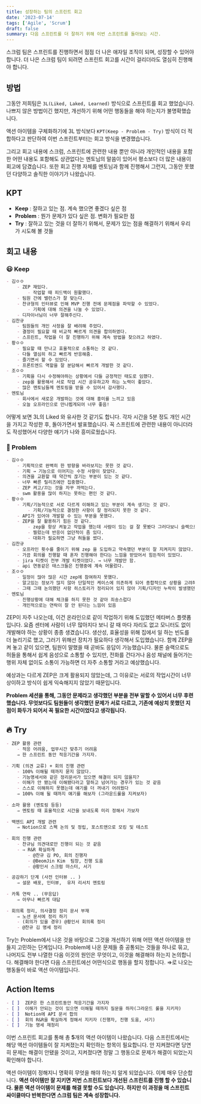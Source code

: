 ```yaml
---
title: 성장하는 팀의 스프린트 회고
date: '2023-07-14'
tags: ['Agile', 'Scrum']
draft: false
summary: 다음 스프린트를 더 잘하기 위해 이번 스프린트를 돌아보는 시간.
---
```


스크럼 팀은 스프린트를 진행하면서 점점 더 나은 애자일 조직이 되며, 성장할 수 있어야 합니다. 더 나은 스크럼 팀이 되려면 스프린트 회고를 시간이 걸리더라도 열심히 진행해야 합니다.

## 방법
그동안 저희팀은 `3L(Liked, Laked, Learned)` 방식으로 스프린트를 회고 했었습니다. 나쁘지 않은 방법이긴 했지만, 개선하기 위해 어떤 행동들을 해야 하는지가 불명확했습니다.

액션 아이템을 구체화하기에 3L 방식보다 `KPT(Keep - Problem - Try)` 방식이 더 적합하다고 판단하여 이번 스프린트부터는 회고 방식을 변경했습니다.

그리고 회고 내용에 스크럼, 스프린트에 관련한 내용 뿐만 아니라 개인적인 내용을 포함한 어떤 내용도 포함해도 상관없다는 멘토님의 말씀이 있어서 평소보다 더 많은 내용이 회고에 담겼습니다. 또한 회고 진행 자체를 멘토님과 함께 진행해서 그런지, 그동안 못했던 다양하고 솔직한 이야기가 나왔습니다.

## KPT

- **Keep** : 잘하고 있는 점. 계속 했으면 좋겠다 싶은 점
- **Problem** : 뭔가 문제가 있다 싶은 점. 변화가 필요한 점
- **Try** : 잘하고 있는 것을 더 잘하기 위해서, 문제가 있는 점을 해결하기 위해서 우리가 시도해 볼 것들

## 회고 내용

### 😃 Keep

```md
- 김ㅇㅇ
    - ZEP 재밌다.
        - 작업할 때 피드백이 원활했다.
    - 팀원 간에 밸런스가 잘 맞는다.
    - 찬규형의 인터뷰로 인해 MVP 진행 전에 문제점을 파악할 수 있었다.
        - 기획에 대해 의견을 나눌 수 있었다.
    - 디자이너님이 너무 잘해주신다.
- 김찬규
    - 팀원들의 개인 사정을 잘 배려해 주었다.
    - 결정이 필요할 때 비교적 빠르게 의견을 합의하였다.
    - 스프린트, 작업을 더 잘 진행하기 위해 계속 방법을 찾으려고 하였다.
- 황ㅇㅇ
    - 필요할 때 만나고 효율적으로 소통하는 것 같다.
    - 다들 열심히 하고 빠르게 반응해줌.
    - 즐기면서 할 수 있었다.
    - 프론트엔드 역할을 잘 분담해서 빠르게 개발한 것 같다.
- 조ㅇㅇ
    - 기획을 다시 수정해야하는 상황에서 다들 긍정적인 태도로 임했다.
    - zep을 활용해서 서로 작업 시간 공유하고자 하는 노력이 좋았다.
    - 많은 멘토님들께 멘토링을 받을 수 있어서 감사했다.
- 멘토님
    - 회사에서 새로운 개발하는 것에 대해 흥미를 느끼고 있음
    - 오늘 오프라인으로 만나뵙게되어 너무 좋음!
```

어떻게 보면 3L의 Liked 와 유사한 것 같기도 합니다. 각자 시간을 5분 정도 개인 시간을 가지고 작성한 후, 돌아가면서 발표했습니다. 
꼭 스프린트에 관련한 내용이 아니더라도 작성했어서 다양한 얘기가 나와 흥미로웠습니다.

### 🤔 Problem

```md
- 김ㅇㅇ
    - 기획적으로 완벽히 한 방향을 바라보지는 못한 것 같다.
    - 기획 → 기능으로 이어지는 수정 사항이 잦았다.
    - 의견을 교환할 때 약간씩 끊기는 부분이 있는 것 같다.
    - 너무 빠른 릴리즈에만 집중했다.
    - ZEP 켜고/끄는 것을 자꾸 까먹는다.
    - swm 활용을 많이 하지는 못하는 편인 것 같다.
- 황ㅇㅇ
    - 기획/기능적으로 서로 다르게 이해하고 있는 부분이 계속 생기는 것 같다.
        - 기획/기능적으로 결정한 사항이 잘 정리되지 못한 것 같다.
    - API가 있어야 개발할 수 있는 부분을 못했다.
    - ZEP을 잘 활용하기 힘든 것 같다.
        - zep을 항상 켜놓고 작업을 했는데 사람이 있는 걸 잘 못봤다 그러다보니 슬랙으로 메세지를 보냈다.
        - 찔렀는데 반응이 없던적이 좀 있다.
        - 대화가 필요하면 그냥 허들을 썼다.
- 김찬규
    - 오프라인 횟수를 줄이기 위해 zep 을 도입하고 약속했던 부분이 잘 지켜지지 않았다.
    - 가끔 회의를 진행할 때 혼자 진행해야 한다는 느낌을 받았어서 힘든적이 있었다.
    - jira 티켓이 전부 개발 티켓이었다. → 너무 개발만 함.
    - api 연동같은 태스크들은 진행중에 계속 머물렀다.
- 조ㅇㅇ
    - 일정이 많아 많은 시간 zep에 참여하지 못했다.
    - 알고있는 정보가 많지 않아 단일적인 케이스에 의존하게 되어 종합적으로 상황을 고려하지 못한 것 같다.
    - 그때 그때 논의했던 사항 히스토리가 정리되어 있지 않아 기획/디자인 누락이 발생했던 것 같다.
- 멘토님
    - 진행상황에 대해 체크를 하지 못한 것 같아 죄송스럽다
    - 개인적으로는 연락이 잘 안 된다는 느낌이 있음
```

ZEP이 자주 나오는데, 이건 온라인으로 같이 작업하기 위해 도입했던 메타버스 플랫폼입니다. 요즘 센터에 사람이 너무 많아지다 보니 갈 때 마다 자리도 없고 모니터도 없이 개발해야 하는 상황이 종종 생겼습니다.
생산성, 효율성을 위해 집에서 일 하는 빈도를 더 늘리기로 했고, 그러기 위해선 장치가 필요하다 생각해서 도입했습니다. 
함께 ZEP을 켜 놓고 같이 있으면, 팀원이 말했을 때 곧바도 응답이 가능했습니다. 물론 슬랙으로도 허들을 통해서 쉽게 음성으로 소통할 수 있지만, 전화를 건다거나 음성 채널에 들어가는 행위 자체 없이도 소통이 가능하면 더 자주 소통할 거라고 예상했습니다.

예상과는 다르게 ZEP은 크게 활용되지 않았는데, 그 이유로는 서로의 작업시간이 너무 상이하고 방식이 쉽게 익숙해지지 않았기 때문입니다.

**Problem 세션을 통해, 그동안 문제라고 생각했던 부분을 전부 말할 수 있어서 너무 후련했습니다. 무엇보다도 팀원들이 생각했던 문제가 서로 다르고, 기존에 예상치 못했던 지점이 화두가 되어서 꼭 필요한 시간이었다고 생각됩니다.**

## 🔥 Try

```md
- ZEP 활용 관련
    - 적응 어려움, 업무시간 맞추기 어려움
    ⇒ 한 스프린트 동안 적응기간을 가지자.
    
- 기획 (의견 교류) + 회의 진행 관련
    - 100% 이해될 때까지 묻지 않았다.
    - 기능명세서와 같은 정리문서가 있으면 해결이 되지 않을지?
    - 이해가 안 됐는데 이해됐다라고 말하고 넘어가는 경우가 있는 것 같음
    - 스스로 이해하지 못했는데 얘기를 더 꺼내기 어려웠다
    ⇒ 100% 이해 될 때까지 얘기를 해보자 (그라운드룰을 지켜보자)
    
- 소마 활용 (멘토링 등등)
    ⇒ 멘토링 때 효율적으로 시간을 보내도록 미리 정해서 가보자
    
- 백엔드 API 개발 관련
    ⇒ Notion으로 스펙 논의 및 정립, 포스트맨으로 모킹 및 테스트
    
- 회의 진행 관련
    - 찬규님 의견대로만 진행이 되는 것 같음
    - ⇒ R&R 확실하게
        - @찬규 김 PO, 회의 진행자
        - @BeomJin Kim ‍ 팀장, 진행 도움
        - @황인서 스크럼 마스터, 서기

- 공감하기 단계 (사전 인터뷰 .. )
    ⇒ 설문 배포, 인터뷰,  유저 리서치 멘토링
    
- 카톡 연락 .. (무응답)
    ⇒ 아무나 빠르게 대답
    
- 회의록 정리, 의사결정 정리 문서 부재
    ⇒ 노션 문서에 정리 하기
    - (회의가 있을 경우) @황인서 회의록 정리
    - @찬규 김 명세 정리
```

Try는 Problem에서 나온 것을 바탕으로 그것을 개선하기 위해 어떤 액션 아이템을 만들지 고민하는 단계입니다. Problem에 나온 문제들 중 공통되는 것들을 하나로 묶고, 나머지도 전부 나열한 다음 이것의 원인은 무엇이고, 이것을 해결해야 하는지 논의합니다. 해결해야 한다면 다음 스프린트에선 어떤식으로 행동을 할지 정합니다. ⇒로 나오는 행동들이 바로 액션 아이템입니다.

## Action Items

```md
- [ ]  ZEP은 한 스프린트동안 적응기간을 가지자
- [ ]  이해가 안되는 것이 있으면 이해될 때까지 질문을 하자(그라운드 룰을 지키자)
- [ ]  Notion에 API 문서 합의
- [ ]  회의 R&R을 확실하게 정해서 지키자 (진행자, 진행 도움, 서기)
- [ ]  기능 명세 재정리
```

이번 스프린트 회고를 통해 총 **5**개의 액션 아이템이 나왔습니다.
다음 스프린트에서는 해당 액션 아이템들이 잘 지켜졌는지 확인하는 항목이 필요합니다. 안 지켜졌다면 당연히 문제는 해결이 안됐을 것이고, 지켜졌다면 정말 그 행동으로 문제가 해결이 되었는지 확인해야 합니다.

액션 아이템이 정해지니 명확히 무엇을 해야 하는지 알게 되었습니다. 이제 매우 단순합니다.
**액션 아이템만 잘 지키면 저번 스프린트보다 개선된 스프린트를 진행 할 수 있습니다. 물론 액션 아이템이 문제를 해결 못할 수도 있습니다. 하지만 이 과정을 매 스프린트 싸이클마다 반복한다면 스크럼 팀은 계속 성장합니다.**

